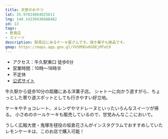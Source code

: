 ```yaml
---
title: 天使のおやつ
lat: 35.97824864025611
lng: 140.14339436688482
id: 13
tags:
- 飲食店
- スイーツ
description: 駅周辺にあるケーキ屋さんです。焼き菓子も絶品です。
gmap: https://maps.app.goo.gl/VVSM9GxKGDEjMfoC9
---
```


<LinkedImage
  src="/images/photos/tenshino_oyatsu-sign.jpg"
  href="/photo_pages/tenshino_oyatsu-sign"
  size="50"
/>

- アクセス：牛久駅東口 徒歩6分
- 営業時間：10時～18時半
- 不定休
- [公式サイト](https://tenshino-oyatsu.com/)

牛久駅から徒歩10分の距離にある洋菓子店。
シャトーに向かう道すがら、ちょっとした寄り道スポットとしても行きやすい好立地。

ケーキやチョコレート、メレンゲやマドレーヌといったいろんなスイーツが帰る。
小さめのホールケーキも販売しているので、甘党みんなここにおいで。

うしく広報大使・鬼塚冬毬役の坂倉花さんがインスタグラムでおすすめしていたレモンケーキは、このお店で購入可能！

<LinkedImage
  src="/images/photos/tenshino_oyatsu-madeleine.jpg"
  href="/photo_pages/tenshino_oyatsu-madeleine"
  size="50"
/>

